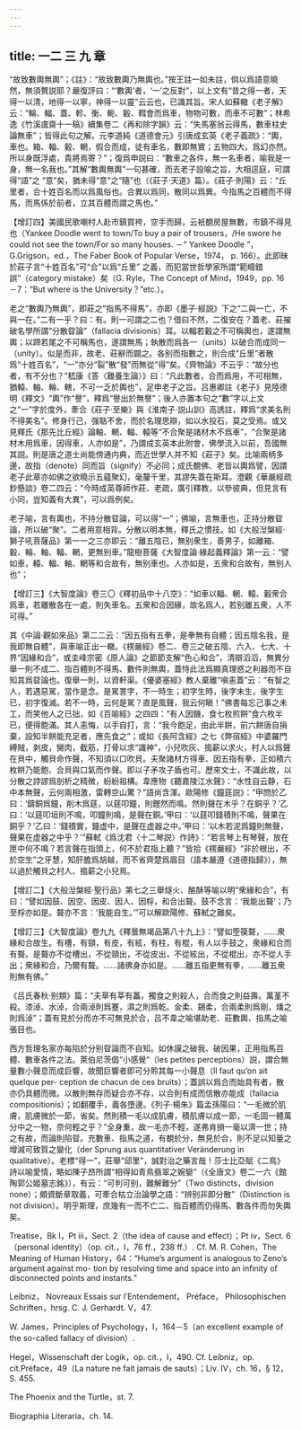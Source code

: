 ```yaml
---
---
---
```

title: 一二 三 九 章
---




“故致數輿無輿”；《註》：“故致數輿乃無輿也。”按王註一如未註，倘以爲語意曉然，無須贅説耶？嚴復評曰：“‘數輿’者，‘一’之反對”，以上文有“昔之得一者，天得一以清，地得一以寧，神得一以靈”云云也，已識其旨。宋人如蘇轍《老子解》云：“輪、輻、蓋、軫、衡、軛、轂、轊會而爲車，物物可數，而車不可數”；林希逸《竹溪鬳齋十一稿》續集卷二《再和除字韻》云：“失馬塞翁云得馬，數車柱史論無車”；皆得此句之解。元李道純《道德會元》引唐成玄英《老子義疏》：“輿，車也。箱、輻、轂、輞，假合而成，徒有車名，數即無實；五物四大，爲幻亦然。所以身既浮處，貴將焉寄？”；復爲申説曰：“數車之各件，無一名車者，喻我是一身，無一名我也。”其解“數輿無輿”一句甚確，而去老子設喻之旨，大相逕庭，可謂得“語”之 “意”矣，猶未得“意”之“隨”也（《莊子·天道》篇）。《莊子·則陽》云：“丘里者，合十姓百名而以爲風俗也。合異以爲同，散同以爲異。今指馬之百體而不得馬，而馬係於前者，立其百體而謂之馬也。”

【增訂四】美國民歌嘲村人赴市鎮買袴，空手而歸，云衹覩房屋無數，市鎮不得見也（Yankee Doodle went to town/To buy a pair of trousers，/He swore he could not see the town/For so many houses. －“ Yankee Doodle ”， G.Grigson，ed.，The Faber Book of Popular Verse，1974， p. 166）。此即昧於莊子言“十姓百名”可“合”以爲“丘里” 之義，而犯當世哲學家所謂“範疇錯誤”（category mistake）矣（G. Ryle，The Concept of Mind，1949，pp. 16－7：“But where is the University？”etc.）。

老之“數輿乃無輿”，即莊之“指馬不得馬”，亦即《墨子·經説》下之“二與一亡，不與一在。”二有一乎？曰：有。則一可謂之二也？借曰不然，二復安在？蓋老、莊摧破名學所謂“分散眢論”（fallacia divisionis）耳。以輻若轂之不可稱輿也，遂謂無輿；以蹄若尾之不可稱馬也，遂謂無馬；執散而爲各一（units）以破合而成同一（unity）。似是而非，故老、莊辭而闢之。各别而指數之，則合成“丘里”者散爲“十姓百名”，“一”亦分“裂”散“發”而無從“得”矣。《齊物論》不云乎：“故分也者，有不分也？”嵇康《答〈難養生論〉》曰：“凡此數者，合而爲用，不可相無，猶轅、軸、輪、轄，不可一乏於輿也”，足申老子之旨。吕惠卿註《老子》見陸德明《釋文》“輿”作“譽”，釋爲“譽出於無譽”；後人亦置本句之“數”字以上文之“一”字於度外，牽合《莊子·至樂》與《淮南子·説山訓》高誘註，釋爲“求美名則不得美名”。修身行己，强聒不舍，而於名理思辯，如以水投石，莫之受焉。或又見釋氏《那先比丘經》論軸、輞、輻、轅等“不合聚是諸材木不爲車”，“合聚是諸材木用爲車，因得車，人亦如是”，乃謂成玄英本此附會，佛學流入以前，吾國無其説。則是唐之道士尚能傍通内典，而近世學人并不知《莊子》矣。比喻兩柄多邊，故指（denote）同而旨（signify）不必同；成氏覩佛、老皆以輿爲譬，因謂老子此章亦如佛之欲曉示五藴聚幻，毫釐千里，其謬失蓋在斯耳。澄觀《華嚴經疏鈔懸談》卷二四云：“今時成英尊師作莊、老疏，廣引釋教，以參彼典，但見言有小同，豈知義有大異”，可以爲例矣。

老子喻，言有輿也，不持分散眢論，可以得“一”；佛喻，言無車也，正持分散眢論，所以破“聚”。二者用意相背。分散以明本無，釋氏之慣技。如《大般湼槃經·獅子吼菩薩品》第一一之三亦即云：“離五陰已，無别衆生，善男子，如離箱、轂、輪、軸、輻、輞，更無别車。”龍樹菩薩《大智度論·緣起義釋論》第一云：“譬如車，轅、輻、軸、輞等和合故有，無别車也。人亦如是，五衆和合故有，無别人也”；

【增訂三】《大智度論》卷三〇《釋初品中十八空》：“如車以輻、輞、轅、轂衆合爲車，若離散各在一處，則失車名。五衆和合因緣，故名爲人，若别離五衆，人不可得。”

其《中論·觀如來品》第二二云：“因五指有五拳，是拳無有自體；因五陰名我，是我即無自體”，與車喻正出一轍。《楞嚴經》卷二、卷三之破五陰、六入、七大、十界“因緣和合”，或圭峰宗密《原人論》之節節支解“色心和合”，清辯滔滔，無異分舉一則不成二、指百體則不得馬、數件則無輿，蓋恃此法爲顯真理惑之利器而不自知其爲眢論也。復舉一則，以資軒渠。《優婆塞經》教人棄離“嗔恚蓋”云：“有智之人，若遇惡駡，當作是念。是駡詈字，不一時生；初字生時，後字未生，後字生已，初字復滅。若不一時，云何是駡？直是風聲，我云何瞋！”佛書每忘己事之未工，而笑他人之已拙，如《百喻經》之四四：“有人因饑，食七枚煎餅”食六枚半已，便得飽滿。其人恚悔，以手自打，言：“我今飽足，由此半餅，前六餅唐自捐棄，設知半餅能充足者，應先食之”；或如《長阿含經》之七《弊宿經》中婆羅門縛賊，剥皮，臠肉，截筋，打骨以求“識神”，小兒吹灰、搗薪以求火，村人以爲聲在貝中，觸貝命作聲，不知須以口吹貝。夫聚諸材方得車、因五指有拳，正如積六枚餅乃能飽、合貝與口氣而作聲。即以子矛攻子盾也可。歷來文士，不識此故，以分散之誖謬爲剖析之精微，紛紛祖構。韋應物《聽嘉陵江水聲》：“水性自云静，石中本無聲，云何兩相激，雷轉空山驚？”語尚含渾。歐陽修《鐘莛説》：“甲問於乙曰：‘鑄銅爲鐘，削木爲莛，以莛叩鐘，則鏗然而鳴。然則聲在木乎？在銅乎？’乙曰：‘以莛叩垣則不鳴，叩鐘則鳴，是聲在銅。’甲曰：‘以莛叩錢積則不鳴，聲果在銅乎？’乙曰：‘錢積實，鐘虚中，是聲在虚器之中。’甲曰：‘以木若泥爲鐘則無聲，聲果在虚器之中乎？’”蘇軾《爲沈君〈十二琴説〉作詩》：“若言琴上有琴聲，放在匣中何不鳴？若言聲在指頭上，何不於君指上聽？”皆拾《楞嚴經》“非於根出，不於空生”之牙慧，知肝膽爲胡越，而不省齊楚爲眉目（語本嚴遵《道德指歸》），無以過於觸貝之村人、搗薪之小兒焉。

【增訂二】《大般湼槃經·聖行品》第七之三舉燧火、酪酥等喻以明“衆緣和合”，有曰：“譬如因鼓、因空、因皮、因人、因桴，和合出聱。鼓不念言：‘我能出聱’；乃至桴亦如是。聱亦不言：‘我能自生。’”可以解歐陽修、蘇軾之難矣。

【增訂三】《大智度論》卷九九《釋曇無竭品第八十九上》：“譬如箜篌聱，……衆緣和合故生。有槽，有頸，有皮，有絃，有柱，有棍，有人以手鼓之，衆緣和合而有聱。是聱亦不從槽出，不從頸出，不從皮出，不從絃出，不從棍出，亦不從人手出；衆緣和合，乃爾有聱。……諸佛身亦如是。……離五指更無有拳，……離五衆則無有佛。”

《吕氏春秋·别類》篇：“夫草有莘有藟，獨食之則殺人，合而食之則益壽。萬堇不殺。漆淖、水淖，合兩淖則爲蹇，濕之則爲乾。金柔、錫柔，合兩柔則爲剛，燔之則爲淖”；蓋有見於分而亦不可無見於合，吕不韋之喻堪助老、莊數輿、指馬之喻張目也。

西方哲理名家亦每陷於分别眢論而不自知。如休謨之破我、破因果，正用指馬百體、數車各件之法。萊伯尼茨倡“小感覺”（les petites perceptions）説，謂合無量數小聲息而成巨響，故聞巨響者即可分聆其每一小聲息（Il faut qu’on ait quelque per- ception de chacun de ces bruits）；蓋誤以爲合而始具有者，散亦仍具體而微。以散則無存而疑合亦不存，以合則有成而信散亦能成（fallacia compositionis）；如翻覆手，義各墮邊。《列子·楊朱》篇孟孫陽曰：“一毛微於肌膚，肌膚微於一節，省矣。然則積一毛以成肌膚，積肌膚以成一節，一毛固一體萬分中之一物，奈何輕之乎？”全身重，故一毛亦不輕，遂弗肯損一毫以濟一世；持之有故，而論則陷眢。充數車、指馬之道，有覩於分，無見於合，則不足以知量之增減可致質之變化（der Sprung aus quantitativer Veränderung in qualitative）。老標“得一”，莊舉“邱里”，誠對治之藥言哉！莎士比亞賦《二鳥》詩以喻愛情，略如陳子昂所謂“相得如青鳥翡翠之婉孌”（《全唐文》卷二一六《館陶郭公姬墓志銘》），有云：“可判可别，難解難分”（Two distincts，division none）；頗資斷章取義，可牽合枯立治論學之語：“辨别非即分散”（Distinction is not division）。明乎斯理，庶幾有一而不亡二、指百體而仍得馬、數各件而勿失輿矣。

Treatise，Bk I，Pt iii，Sect. 2（the idea of cause and effect）；Pt iv，Sect. 6（personal identity）（op. cit.，I，76 ff.，238 ff.）. Cf. M. R. Cohen，The Meaning of Human History，64：“Hume’s argument is analogous to Zeno’s argument against mo- tion by resolving time and space into an infinity of disconnected points and instants.”

Leibniz， Novreaux Essais sur l’Entendement， Préface， Philosophischen Schriften，hrsg. C. J. Gerhardt. V，47.

W. James，Principles of Psychology，I，164－5（an excellent example of the so-called fallacy of division）.

Hegel，Wissenschaft der Logik，op. cit.，I，490. Cf. Leibniz，op. cit.Préface，49（La nature ne fait jamais de sauts）；Liv. IV，ch. 16，§ 12，S. 455.

The Phoenix and the Turtle，st. 7.

Biographia Literaria，ch. 14.